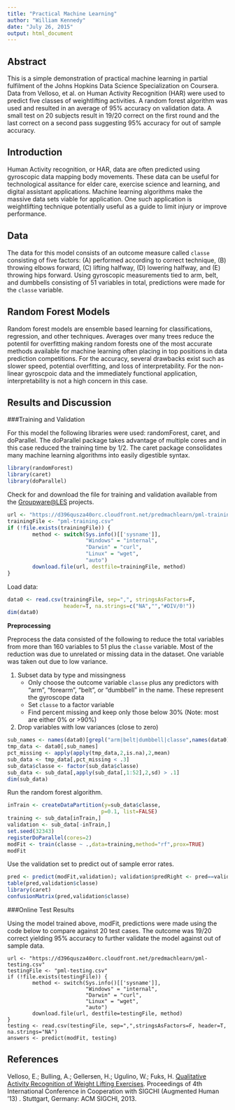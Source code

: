 ```yaml
---
title: "Practical Machine Learning"
author: "William Kennedy"
date: "July 26, 2015"
output: html_document
---
```


## Abstract

This is a simple demonstration of practical machine learning in partial fulfilment of the Johns Hopkins Data Science Specialization on Coursera. Data from Velloso, et al. on Human Activity Recognition (HAR) were used to predict five classes of weightlifting activities. A random forest algorithm was used and resulted in an average of 95% accuracy on validation data. A small test on 20 subjects result in 19/20 correct on the first round and the last correct on a second pass suggesting 95% accuracy for out of sample accuracy. 

## Introduction

Human Activity recognition, or HAR, data are often predicted using gyroscopic data mapping body movements. These data can be useful for technological assitance for elder care, exercise science and learning, and digital assistant applications. Machine learning algorithms make the massive data sets viable for application. One such application is weightlifting technique potentially useful as a guide to limit injury or improve performance.

## Data

The data for this model consists of an outcome measure called `classe` consisting of five factors: (A) performed according to correct technique, (B) throwing elbows forward, (C) lifting halfway, (D) lowering halfway, and (E) throwing hips forward. Using gyroscopic measurements tied to arm, belt, and dumbbells consisting of 51 variables in total, predictions were made for the `classe` variable.

## Random Forest Models

Random forest models are ensemble based learning for classifications, regression, and other techniques. Averages over many trees reduce the potentil for overfitting making random forests one of the most accurate methods available for machine learning often placing in top positions in data prediction competitions. For the accuracy, several drawbacks exist such as slower speed, potential overfitting, and loss of interpretability. For the non-linear gyroscpoic data and the immediately functional application, interpretability is not a high concern in this case. 

## Results and Discussion

###Training and Validation

For this model the following libraries were used: randomForest, caret, and doParallel. The doParallel package takes advantage of multiple cores and in this case reduced the training time by 1/2. The caret package consolidates many machine learning algorithms into easily digestible syntax.

```r
library(randomForest)
library(caret)
library(doParallel)
```

Check for and download the file for training and validation available from the [Groupware@LES](http://groupware.les.inf.puc-rio.br/) projects. 

```r
url <- "https://d396qusza40orc.cloudfront.net/predmachlearn/pml-training.csv"
trainingFile <- "pml-training.csv"
if (!file.exists(trainingFile)) {
        method <- switch(Sys.info()[['sysname']],
                         "Windows" = "internal",
                         "Darwin" = "curl",
                         "Linux" = "wget",
                         "auto")
        download.file(url, destfile=trainingFile, method)
}
```

Load data:

```r
data0 <- read.csv(trainingFile, sep=",", stringsAsFactors=F, 
                  header=T, na.strings=c("NA","","#DIV/0!"))
dim(data0)
```

**Preprocessing**

Preprocess the data consisted of the following to reduce the total variables from more than 160 variables to 51 plus the `classe` variable. Most of the reduction was due to unrelated or missing data in the dataset. One variable was taken out due to low variance. 

1. Subset data by type and missingness
    * Only choose the outcome variable `classe` plus any predictors with "arm", "forearm", "belt", or "dumbbell" in the name. These represent the gyroscope data
    * Set `classe` to a factor variable
    * Find percent missing and keep only those below 30% (Note: most are either 0% or >90%)
1. Drop variables with low variances (close to zero)

```r
sub_names <- names(data0)[grepl("arm|belt|dumbbell|classe",names(data0))]
tmp_data <- data0[,sub_names]
pct_missing <- apply(apply(tmp_data,2,is.na),2,mean)
sub_data <- tmp_data[,pct_missing < .3]
sub_data$classe <- factor(sub_data$classe)
sub_data <- sub_data[,apply(sub_data[,1:52],2,sd) > .1]
dim(sub_data)
```

Run the random forest algorithm.

```r
inTrain <- createDataPartition(y=sub_data$classe,
                              p=0.1, list=FALSE)
training <- sub_data[inTrain,]
validation <- sub_data[-inTrain,]
set.seed(32343)
registerDoParallel(cores=2)
modFit <- train(classe ~ .,data=training,method="rf",prox=TRUE)
modFit
```

Use the validation set to predict out of sample error rates.  

```r
pred <- predict(modFit,validation); validation$predRight <- pred==validation$classe
table(pred,validation$classe)
library(caret)
confusionMatrix(pred,validation$classe)
```

###Online Test Results

Using the model trained above, modFit, predictions were made using the code below to compare against 20 test cases. The outcome was 19/20 correct yielding 95% accuracy to further validate the model against out of sample data. 

```
url <- "https://d396qusza40orc.cloudfront.net/predmachlearn/pml-testing.csv"
testingFile <- "pml-testing.csv"
if (!file.exists(testingFile)) {
        method <- switch(Sys.info()[['sysname']],
                         "Windows" = "internal",
                         "Darwin" = "curl",
                         "Linux" = "wget",
                         "auto")
        download.file(url, destfile=testingFile, method)
}
testing <- read.csv(testingFile, sep=",",stringsAsFactors=F, header=T, na.strings="NA")
answers <- predict(modFit, testing)
```

## References

Velloso, E.; Bulling, A.; Gellersen, H.; Ugulino, W.; Fuks, H. [Qualitative Activity Recognition of Weight Lifting Exercises](http://groupware.les.inf.puc-rio.br/public/papers/2013.Velloso.QAR-WLE.pdf). Proceedings of 4th International Conference in Cooperation with SIGCHI (Augmented Human '13) . Stuttgart, Germany: ACM SIGCHI, 2013.